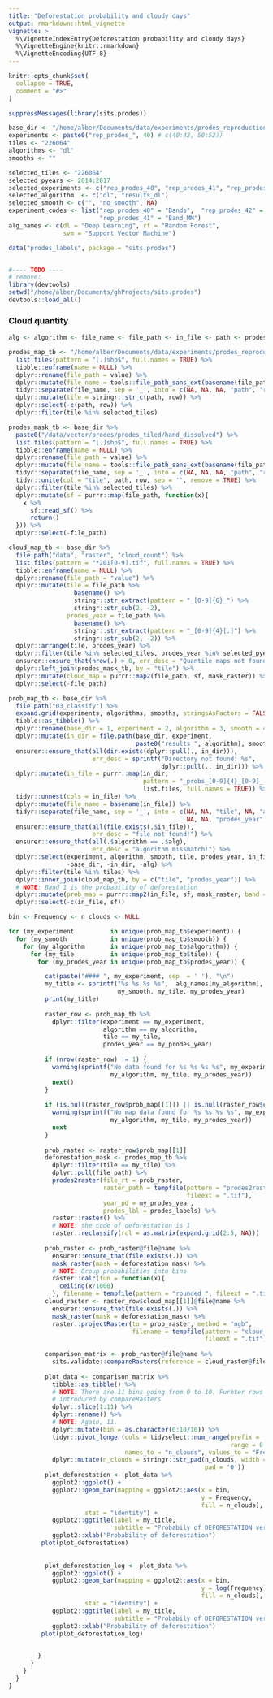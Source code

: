 ```yaml
---
title: "Deforestation probability and cloudy days"
output: rmarkdown::html_vignette
vignette: >
  %\VignetteIndexEntry{Deforestation probability and cloudy days}
  %\VignetteEngine{knitr::rmarkdown}
  %\VignetteEncoding{UTF-8}
---
```


```r
knitr::opts_chunk$set(
  collapse = TRUE,
  comment = "#>"
)
```



```r

suppressMessages(library(sits.prodes))

base_dir <- "/home/alber/Documents/data/experiments/prodes_reproduction"
experiments <- paste0("rep_prodes_", 40) # c(40:42, 50:52))
tiles <- "226064"
algorithms <- "dl"
smooths <- ""

selected_tiles <- "226064"
selected_pyears <- 2014:2017
selected_experiments <- c("rep_prodes_40", "rep_prodes_41", "rep_prodes_42")
selected_algorithm  <- c("dl", "results_dl")
selected_smooth <- c("", "no_smooth", NA)
experiment_codes <- list("rep_prodes_40" = "Bands",  "rep_prodes_42" = "MM",  
                         "rep_prodes_41" = "Band_MM")
alg_names <- c(dl = "Deep Learning", rf = "Random Forest", 
               svm = "Support Vector Machine")

data("prodes_labels", package = "sits.prodes")


#---- TODO ----
# remove:
library(devtools)
setwd("/home/alber/Documents/ghProjects/sits.prodes")
devtools::load_all()

```

### Cloud quantity

```r

alg <- algorithm <- file_name <- file_path <- in_file <- path <- prodes_year <- sf <- tile <- value <- NULL

prodes_map_tb <- "/home/alber/Documents/data/experiments/prodes_reproduction/data/vector/prodes/prodes_tiled" %>% 
  list.files(pattern = "[.]shp$", full.names = TRUE) %>% 
  tibble::enframe(name = NULL) %>% 
  dplyr::rename(file_path = value) %>% 
  dplyr::mutate(file_name = tools::file_path_sans_ext(basename(file_path))) %>% 
  tidyr::separate(file_name, sep = '_', into = c(NA, NA, NA, "path", "row")) %>% 
  dplyr::mutate(tile = stringr::str_c(path, row)) %>% 
  dplyr::select(-c(path, row)) %>% 
  dplyr::filter(tile %in% selected_tiles)

prodes_mask_tb <- base_dir %>% 
  paste0("/data/vector/prodes/prodes_tiled/hand_dissolved") %>% 
  list.files(pattern = "[.]shp$", full.names = TRUE) %>% 
  tibble::enframe(name = NULL) %>% 
  dplyr::rename(file_path = value) %>% 
  dplyr::mutate(file_name = tools::file_path_sans_ext(basename(file_path))) %>% 
  tidyr::separate(file_name, sep = '_', into = c(NA, NA, NA, "path", "row")) %>% 
  tidyr::unite(col = "tile", path, row, sep = '', remove = TRUE) %>% 
  dplyr::filter(tile %in% selected_tiles) %>% 
  dplyr::mutate(sf = purrr::map(file_path, function(x){
    x %>% 
      sf::read_sf() %>% 
      return()
  })) %>% 
  dplyr::select(-file_path)

cloud_map_tb <- base_dir %>%
  file.path("data", "raster", "cloud_count") %>% 
  list.files(pattern = "*201[0-9].tif", full.names = TRUE) %>%
  tibble::enframe(name = NULL) %>%
  dplyr::rename(file_path = "value") %>%
  dplyr::mutate(tile = file_path %>%
                  basename() %>%
                  stringr::str_extract(pattern = "_[0-9]{6}_") %>%
                  stringr::str_sub(2, -2),
                prodes_year = file_path %>%
                  basename() %>%
                  stringr::str_extract(pattern = "_[0-9]{4}[.]") %>%
                  stringr::str_sub(2, -2)) %>%
  dplyr::arrange(tile, prodes_year) %>%
  dplyr::filter(tile %in% selected_tiles, prodes_year %in% selected_pyears) %>% 
  ensurer::ensure_that(nrow(.) > 0, err_desc = "Quantile maps not found.") %>% 
  dplyr::left_join(prodes_mask_tb, by = "tile") %>%  
  dplyr::mutate(cloud_map = purrr::map2(file_path, sf, mask_raster)) %>% 
  dplyr::select(-file_path)

prob_map_tb <- base_dir %>% 
  file.path("03_classify") %>% 
  expand.grid(experiments, algorithms, smooths, stringsAsFactors = FALSE) %>% 
  tibble::as_tibble() %>% 
  dplyr::rename(base_dir = 1, experiment = 2, algorithm = 3, smooth = 4) %>% 
  dplyr::mutate(in_dir = file.path(base_dir, experiment, 
                                   paste0("results_", algorithm), smooth)) %>% 
  ensurer::ensure_that(all(dir.exists(dplyr::pull(., in_dir))),
                       err_desc = sprintf("Directory not found: %s", 
                                          dplyr::pull(., in_dir))) %>% 
  dplyr::mutate(in_file = purrr::map(in_dir, 
                                     pattern = "_probs_[0-9]{4}_[0-9]_[0-9]{4}_[0-9][.]tif$", 
                                     list.files, full.names = TRUE)) %>% 
  tidyr::unnest(cols = in_file) %>% 
  dplyr::mutate(file_name = basename(in_file)) %>% 
  tidyr::separate(file_name, sep = '_', into = c(NA, NA, "tile", NA, "alg", NA, 
                                                 NA, NA, "prodes_year", NA)) %>% 
  ensurer::ensure_that(all(file.exists(.$in_file)), 
                       err_desc = "file not found!") %>% 
  ensurer::ensure_that(all(.$algorithm == .$alg), 
                       err_desc = "algorithm missmatch!") %>% 
  dplyr::select(experiment, algorithm, smooth, tile, prodes_year, in_file, 
                -base_dir, -in_dir, -alg) %>% 
  dplyr::filter(tile %in% tiles) %>% 
  dplyr::inner_join(cloud_map_tb, by = c("tile", "prodes_year")) %>% 
  # NOTE: Band 1 is the probability of deforestation
  dplyr::mutate(prob_map = purrr::map2(in_file, sf, mask_raster, band = 1)) %>% 
  dplyr::select(-c(in_file, sf))

```



```r

bin <- Frequency <- n_clouds <- NULL

for (my_experiment          in unique(prob_map_tb$experiment)) {
  for (my_smooth            in unique(prob_map_tb$smooth)) {
    for (my_algorithm       in unique(prob_map_tb$algorithm)) {
      for (my_tile          in unique(prob_map_tb$tile)) {
        for (my_prodes_year in unique(prob_map_tb$prodes_year)) {

          cat(paste("#### ", my_experiment, sep  = ' '), "\n")
          my_title <- sprintf("%s %s %s %s",  alg_names[my_algorithm],  
                              my_smooth, my_tile, my_prodes_year) 
          print(my_title) 
          
          raster_row <- prob_map_tb %>% 
            dplyr::filter(experiment == my_experiment,
                          algorithm == my_algorithm,
                          tile == my_tile,
                          prodes_year == my_prodes_year)
          
          if (nrow(raster_row) != 1) {
            warning(sprintf("No data found for %s %s %s %s", my_experiment, 
                            my_algorithm, my_tile, my_prodes_year))
            next()
          }
          
          if (is.null(raster_row$prob_map[[1]]) || is.null(raster_row$cloud_map[[1]])) {
            warning(sprintf("No map data found for %s %s %s %s", my_experiment, 
                            my_algorithm, my_tile, my_prodes_year))
            next
          }
         
          prob_raster <- raster_row$prob_map[[1]]
          deforestation_mask <- prodes_map_tb %>% 
            dplyr::filter(tile == my_tile) %>% 
            dplyr::pull(file_path) %>% 
            prodes2raster(file_rt = prob_raster, 
                          raster_path = tempfile(pattern = "prodes2raster", 
                                                 fileext = ".tif"),
                          year_pd = my_prodes_year, 
                          prodes_lbl = prodes_labels) %>% 
            raster::raster() %>% 
            # NOTE: the code of deforestation is 1
            raster::reclassify(rcl = as.matrix(expand.grid(2:5, NA)))
          
          prob_raster <- prob_raster@file@name %>% 
            ensurer::ensure_that(file.exists(.)) %>% 
            mask_raster(mask = deforestation_mask) %>% 
            # NOTE: Group probabilities into bins.
            raster::calc(fun = function(x){
              ceiling(x/1000)
            }, filename = tempfile(pattern = "rounded_", fileext = ".tif"))
          cloud_raster <- raster_row$cloud_map[[1]]@file@name %>% 
            ensurer::ensure_that(file.exists(.)) %>% 
            mask_raster(mask = deforestation_mask) %>% 
            raster::projectRaster(to = prob_raster, method = "ngb", 
                                  filename = tempfile(pattern = "cloud_proj_", 
                                                      fileext = ".tif"))
          
          comparison_matrix <- prob_raster@file@name %>% 
            sits.validate::compareRasters(reference = cloud_raster@file@name)
          
          plot_data <- comparison_matrix %>% 
            tibble::as_tibble() %>% 
            # NOTE: There are 11 bins going from 0 to 10. Furhter rows were 
            # introduced by compareRasters
            dplyr::slice(1:11) %>% 
            dplyr::rename() %>% 
            # NOTE: Again, 11.
            dplyr::mutate(bin = as.character(0:10/10)) %>% 
            tidyr::pivot_longer(cols = tidyselect::num_range(prefix = '', 
                                                             range = 0:23),
                                names_to = "n_clouds", values_to = "Frequency") %>% 
            dplyr::mutate(n_clouds = stringr::str_pad(n_clouds, width = 2, 
                                                      pad = '0')) 
          plot_deforestation <- plot_data %>% 
            ggplot2::ggplot() +
            ggplot2::geom_bar(mapping = ggplot2::aes(x = bin, 
                                                     y = Frequency, 
                                                     fill = n_clouds), 
                     stat = "identity") +
            ggplot2::ggtitle(label = my_title,
                             subtitle = "Probabily of DEFORESTATION versus CLOUDED OBSERVATIONS") +
            ggplot2::xlab("Probability of deforestation")  
         plot(plot_deforestation) 
         
         
          plot_deforestation_log <- plot_data %>% 
            ggplot2::ggplot() +
            ggplot2::geom_bar(mapping = ggplot2::aes(x = bin, 
                                                     y = log(Frequency), 
                                                     fill = n_clouds), 
                     stat = "identity") +
            ggplot2::ggtitle(label = my_title,
                             subtitle = "Probabily of DEFORESTATION versus CLOUDED OBSERVATIONS (log)") +
            ggplot2::xlab("Probability of deforestation")  
         plot(plot_deforestation_log) 
         

        }
      }
    }
  }
}

```

